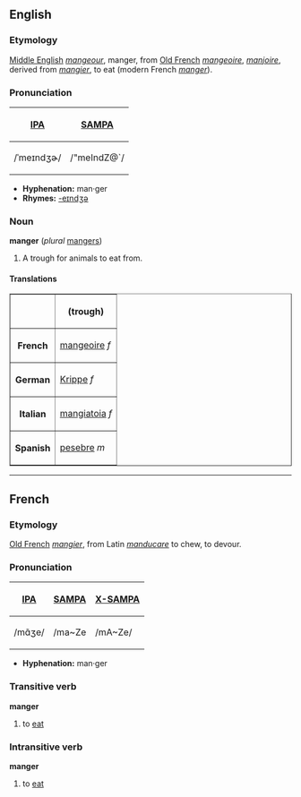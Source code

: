 ==English==
===Etymology===
[[Middle English]] ''[[mangeour]]'', manger, from [[Old French]] ''[[mangeoire]]'', ''[[manjoire]]'', derived from ''[[mangier]]'', to eat (modern French ''[[manger]]'').

===Pronunciation===
{| border=1 cellpadding=5
! [[w:International Phonetic Alphabet|IPA]] !! [[w:SAMPA|SAMPA]]
|-
| /ˈmeɪndʒɚ/ || /"meIndZ@`/
|}

*'''Hyphenation:''' man·ger
*'''Rhymes:''' [[Rhymes:English:-eɪndʒə|-eɪndʒə]]

===Noun===
'''manger''' (''plural'' [[mangers]])
# A trough for animals to eat from.

====Translations====

<table border="1" align="center" cellpadding="5">
<tr><th>        <th> (trough) </tr>
<tr><th>French  <td> [[mangeoire]] ''f'' </tr>
<tr><th>German  <td> [[Krippe]] ''f'' </tr>
<tr><th>Italian <td> [[mangiatoia]] ''f'' </tr>
<tr><th>Spanish <td> [[pesebre]] ''m'' </tr>
</table>

----

==French==
===Etymology===
[[Old French]] ''[[mangier]]'', from Latin ''[[manducare]]'' to chew, to devour.  

===Pronunciation===
{| border=1 cellpadding=5
! [[w:International Phonetic Alphabet|IPA]] !! [[w:SAMPA|SAMPA]] !! [[w:X-SAMPA|X-SAMPA]]
|-
| /mɑ̃ʒe/ || /ma~Ze || /mA~Ze/
|}

*'''Hyphenation:''' man·ger

===Transitive verb===
'''manger'''

# to [[eat]]

===Intransitive verb===
'''manger'''

# to [[eat]]